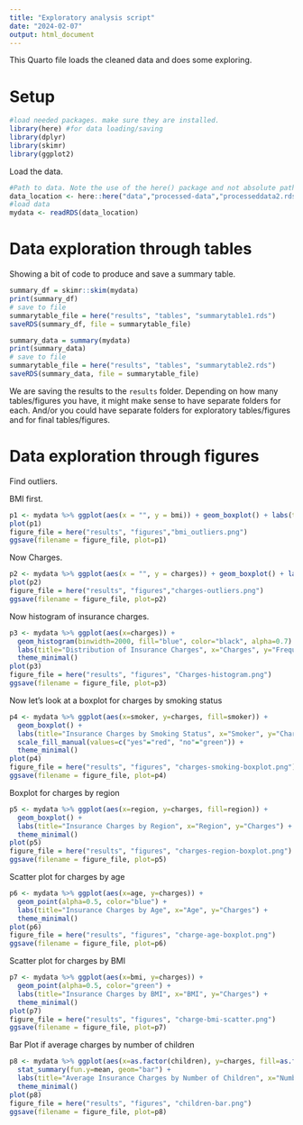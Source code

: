 ```yaml
---
title: "Exploratory analysis script"
date: "2024-02-07"
output: html_document
---
```


  
  
This Quarto file loads the cleaned data and does some exploring.

# Setup

```r
#load needed packages. make sure they are installed.
library(here) #for data loading/saving
library(dplyr)
library(skimr)
library(ggplot2)
```


Load the data.

```r
#Path to data. Note the use of the here() package and not absolute paths
data_location <- here::here("data","processed-data","processeddata2.rds")
#load data
mydata <- readRDS(data_location)
```





# Data exploration through tables

Showing a bit of code to produce and save a summary table.


```r
summary_df = skimr::skim(mydata)
print(summary_df)
# save to file
summarytable_file = here("results", "tables", "summarytable1.rds")
saveRDS(summary_df, file = summarytable_file)
```

```r
summary_data = summary(mydata)
print(summary_data)
# save to file
summarytable_file = here("results", "tables", "summarytable2.rds")
saveRDS(summary_data, file = summarytable_file)
```


We are saving the results to the `results` folder. Depending on how many tables/figures you have, it might make sense to have separate folders for each. And/or you could have separate folders for exploratory tables/figures and for final tables/figures. 


# Data exploration through figures

Find outliers. 

BMI first.

```r
p1 <- mydata %>% ggplot(aes(x = "", y = bmi)) + geom_boxplot() + labs(title = "BMI Outliers")
plot(p1)
figure_file = here("results", "figures","bmi_outliers.png")
ggsave(filename = figure_file, plot=p1) 
```

Now Charges.

```r
p2 <- mydata %>% ggplot(aes(x = "", y = charges)) + geom_boxplot() + labs(title = "Charges Outliers")
plot(p2)
figure_file = here("results", "figures","charges-outliers.png")
ggsave(filename = figure_file, plot=p2) 
```

Now histogram of insurance charges.

```r
p3 <- mydata %>% ggplot(aes(x=charges)) +
  geom_histogram(binwidth=2000, fill="blue", color="black", alpha=0.7) +
  labs(title="Distribution of Insurance Charges", x="Charges", y="Frequency") +
  theme_minimal()
plot(p3)
figure_file = here("results", "figures", "Charges-histogram.png")
ggsave(filename = figure_file, plot=p3) 
```

Now let's look at a boxplot for charges by smoking status

```r
p4 <- mydata %>% ggplot(aes(x=smoker, y=charges, fill=smoker)) +
  geom_boxplot() +
  labs(title="Insurance Charges by Smoking Status", x="Smoker", y="Charges") +
  scale_fill_manual(values=c("yes"="red", "no"="green")) +
  theme_minimal()
plot(p4)
figure_file = here("results", "figures", "charges-smoking-boxplot.png")
ggsave(filename = figure_file, plot=p4) 
```

Boxplot for charges by region

```r
p5 <- mydata %>% ggplot(aes(x=region, y=charges, fill=region)) +
  geom_boxplot() +
  labs(title="Insurance Charges by Region", x="Region", y="Charges") +
  theme_minimal()
plot(p5)
figure_file = here("results", "figures", "charges-region-boxplot.png")
ggsave(filename = figure_file, plot=p5) 
```

Scatter plot for charges by age
```r
p6 <- mydata %>% ggplot(aes(x=age, y=charges)) +
  geom_point(alpha=0.5, color="blue") +
  labs(title="Insurance Charges by Age", x="Age", y="Charges") +
  theme_minimal()
plot(p6)
figure_file = here("results", "figures", "charge-age-boxplot.png")
ggsave(filename = figure_file, plot=p6) 
```

Scatter plot for charges by BMI
```r
p7 <- mydata %>% ggplot(aes(x=bmi, y=charges)) +
  geom_point(alpha=0.5, color="green") +
  labs(title="Insurance Charges by BMI", x="BMI", y="Charges") +
  theme_minimal()
plot(p7)
figure_file = here("results", "figures", "charge-bmi-scatter.png")
ggsave(filename = figure_file, plot=p7) 
```

Bar Plot if average charges by number of children
```r
p8 <- mydata %>% ggplot(aes(x=as.factor(children), y=charges, fill=as.factor(children))) +
  stat_summary(fun.y=mean, geom="bar") +
  labs(title="Average Insurance Charges by Number of Children", x="Number of Children", y="Average Charges") +
  theme_minimal()
plot(p8)
figure_file = here("results", "figures", "children-bar.png")
ggsave(filename = figure_file, plot=p8) 
```



